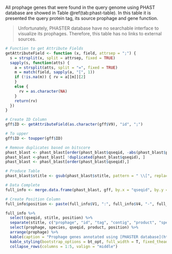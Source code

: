 All prophage genes that were found in the query genome using PHAST database are showed in Table \@ref(tab:phast-table). In this table it is presented the query protein tag, its source prophage and gene function.

> Unfortunately, PHASTER database have no searchable interface to visualize its prophages. Therefore, this table has no links to external sources.

```r
# Function to get Attribute Fields
getAttributeField <- function (x, field, attrsep = ";") { 
  s = strsplit(x, split = attrsep, fixed = TRUE) 
  sapply(s, function(atts) { 
    a = strsplit(atts, split = "=", fixed = TRUE) 
    m = match(field, sapply(a, "[", 1)) 
    if (!is.na(m)) { rv = a[[m]][2] 
    } 
    else { 
      rv = as.character(NA) 
    } 
    return(rv) 
  }) 
}

# Create ID Column
gff$ID <- getAttributeField(as.character(gff$V9), "id", ";")

# To upper
gff$ID <- toupper(gff$ID)

# Remove duplicates based on bitscore
phast_blast <- phast_blast[order(phast_blast$qseqid, -abs(phast_blast$pident), -abs(phast_blast$bitscore) ), ]
phast_blast <-phast_blast[ !duplicated(phast_blast$qseqid), ]
phast_blast <- phast_blast[order(phast_blast$qseqid),]

# Produce Table
phast_blast$stitle <- gsub(phast_blast$stitle, pattern = " \\[", replacement = "\\|[")

# Data Complete
full_info <- merge.data.frame(phast_blast, gff, by.x = "qseqid", by.y = "ID")

# Create Position Column
full_info$position <- paste(full_info$V1, ":", full_info$V4, "-", full_info$V5, sep = "")

full_info %>%
  select(qseqid, stitle, position) %>%
  separate(stitle, c("prophage", "id", "tag", "contig", "product", "species"), sep = "\\|") %>%
  select(prophage, species, qseqid, product, position) %>%
  arrange(prophage) %>%
  kable(caption = "Prophage genes annotated using [PHASTER database](https://phaster.ca).", escape = FALSE, col.names = c("Prophage Name", "Species source", "Query Protein ID", "Gene Product", "Query Protein Coordinates")) %>%
  kable_styling(bootstrap_options = bt_opt, full_width = T, fixed_thead = T, font_size = 12) %>%
  collapse_rows(columns = 1:5, valign = "middle")
```
